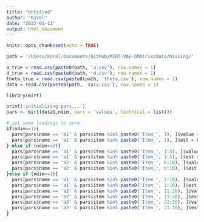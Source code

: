 ```yaml
---
title: "Untitled"
author: "Karel"
date: "2023-01-11"
output: html_document
---
```


```r
knitr::opts_chunk$set(echo = TRUE)
```

```r
path = '/Users/karel/Documents/GitHub/MIRT-VAE-QMAtrix/data/missing/'

a_true = read.csv(paste0(path, 'a.csv'), row.names = 1)
d_true = read.csv(paste0(path, 'd.csv'), row.names = 1)
theta_true = read.csv(paste0(path, 'theta.csv'), row.names = 1)
data = read.csv(paste0(path, 'data.csv'), row.names = 1)

```

```r
library(mirt)

print('initializing pars...')
pars <- mirt(data1,ndim, pars = 'values', technical = list())

# set some loadings to zero
if(ndim==1){
  pars[pars$name == 'a1' & pars$item %in% paste0('Item_', 1), ]$value = 0
  pars[pars$name == 'a1' & pars$item %in% paste0('Item_', 1), ]$est = FALSE
} else if (ndim==2){
  pars[pars$name == 'a1' & pars$item %in% paste0('Item_', 1:5), ]$value = 0
  pars[pars$name == 'a1' & pars$item %in% paste0('Item_', 1:5), ]$est = FALSE
  pars[pars$name == 'a2' & pars$item %in% paste0('Item_', 6:10), ]$value = 0
  pars[pars$name == 'a2' & pars$item %in% paste0('Item_', 6:10), ]$est = FALSE
}else if (ndim==3){
  pars[pars$name == 'a1' & pars$item %in% paste0('Item_', 1:10), ]$value = 0
  pars[pars$name == 'a1' & pars$item %in% paste0('Item_', 1:10), ]$est = FALSE
  pars[pars$name == 'a2' & pars$item %in% paste0('Item_', 11:20), ]$value = 0
  pars[pars$name == 'a2' & pars$item %in% paste0('Item_', 11:20), ]$est = FALSE
  pars[pars$name == 'a3' & pars$item %in% paste0('Item_', 21:30), ]$value = 0
  pars[pars$name == 'a3' & pars$item %in% paste0('Item_', 21:30), ]$est = FALSE
}

```

